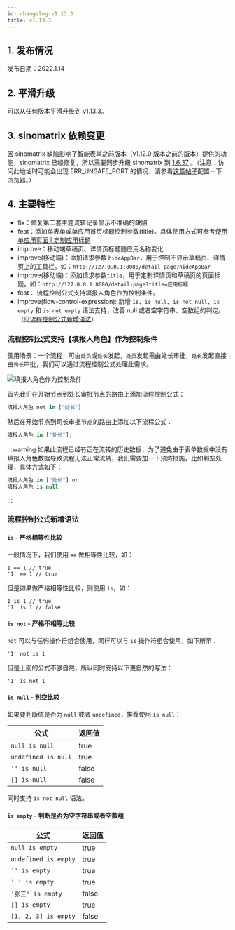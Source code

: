 ```yaml
---
id: changelog-v1.13.3
title: v1.13.3
---
```



## 1. 发布情况

发布日期：2022.1.14

<BundleList version="1.13.3" frontend="1.13.3" backend="1.13.3" />

## 2. 平滑升级

可以从任何版本平滑升级到 v1.13.3。

## 3. sinomatrix 依赖变更

因 sinomatrix 缺陷影响了智能表单之前版本（v1.12.0 版本之前的版本）提供的功能，sinomatrix 已经修复，所以需要同步升级 sinomatrix 到 [1.6.37](http://47.93.34.153:10080/sino-matrix/sino-matrix/blob/master/CHANGELOG.md) 。（注意：访问此地址时可能会出现 ERR_UNSAFE_PORT 的情况，请参看[这篇帖子](https://blog.csdn.net/kjcxmx/article/details/118122483)配置一下浏览器。）

## 4. 主要特性

- fix：修复第二套主题流转记录显示不准确的缺陷
- feat：添加单表单或单应用首页标题控制参数(title)。具体使用方式可参考[使用单应用页面 | 定制应用标题](custom-form-app#定制应用标题)
- improve：移动端草稿页、详情页标题随应用名称变化
- improve(移动端)：添加请求参数 `hideAppBar`，用于控制不显示草稿页、详情页上的工具栏。如：`http://127.0.0.1:8080/detail-page?hideAppBar`
- improve(移动端)：添加请求参数`title`，用于定制详情页和草稿页的页面标题。如：`http://127.0.0.1:8080/detail-page?title=应用标题`
- feat： 流程控制公式支持填报人角色作为控制条件。
- improve(flow-control-expression): 新增 `is`、`is null`、`is not null`、`is empty` 和 `is not empty` 语法支持，改善 null 或者空字符串、空数组的判定。（见[流程控制公式新增语法](#流程控制公式新增语法)）

### 流程控制公式支持【填报人角色】作为控制条件

使用场景：一个流程，可由`处员`或`处长`发起，`处员`发起需由处长审批，`处长`发起直接由`司长`审批，我们可以通过流程控制公式处理此需求。

![填报人角色作为控制条件](./assets/changelog-1.12.11.png)

首先我们在开始节点到处长审批节点的路由上添加流程控制公式：

```js
填报人角色 not in ["处长"]
```

然后在开始节点到司长审批节点的路由上添加以下流程公式：

```js
填报人角色 in ["处长"];
```

:::warning
如果此流程已经有正在流转的历史数据，为了避免由于表单数据中没有填报人角色数据导致流程无法正常流转，我们需要加一下预防措施，比如判空处理，具体方式如下：

```js
填报人角色 in ["处长"] or
填报人角色 is null
```

:::

### 流程控制公式新增语法

#### `is` - 严格相等性比较

一般情况下，我们使用 `==` 做相等性比较，如：

```
1 == 1 // true
'1' == 1 // true
```

但是如果做严格相等性比较，则使用 `is`，如：

```
1 is 1 // true
'1' is 1 // false
```

#### `is not` - 严格不相等比较

`not` 可以与任何操作符组合使用，同样可以与 `is` 操作符组合使用，如下所示：

```
'1' not is 1
```

但是上面的公式不够自然，所以同时支持以下更自然的写法：

```
'1' is not 1
```

#### `is null` - 判空比较

如果要判断值是否为 `null` 或者 `undefined`，推荐使用 `is null`：

| 公式                | 返回值 |
| ------------------- | ------ |
| `null is null`      | true   |
| `undefined is null` | true   |
| `'' is null`        | false  |
| `[] is null`        | false  |

同时支持 `is not null` 语法。

#### `is empty` - 判断是否为空字符串或者空数组

| 公式                 | 返回值 |
| -------------------- | ------ |
| `null is empty`      | true   |
| `undefined is empty` | true   |
| `'' is empty`        | true   |
| `' ' is empty`       | true   |
| `'张三' is empty`    | false  |
| `[] is empty`        | true   |
| `[1, 2, 3] is empty` | false  |
